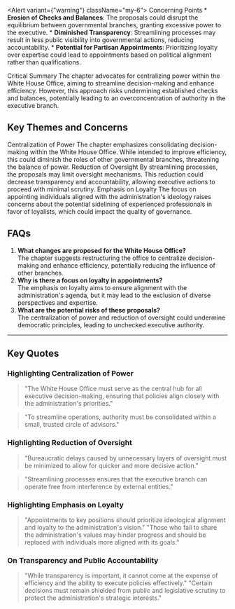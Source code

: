 

<Alert variant={"warning"} className="my-6">
  <TriangleAlert className="h-4 w-4" />
  <AlertTitle>Concerning Points</AlertTitle>
  <AlertDescription className="mt-2">
    * **Erosion of Checks and Balances**: The proposals could disrupt the equilibrium between governmental branches, granting excessive power to the executive.
    * **Diminished Transparency**: Streamlining processes may result in less public visibility into governmental actions, reducing accountability.
    * **Potential for Partisan Appointments**: Prioritizing loyalty over expertise could lead to appointments based on political alignment rather than qualifications.
  </AlertDescription>
</Alert>


<Card className="my-6 border border-muted">
  <CardHeader className="text-xl font-semibold">Critical Summary</CardHeader>
  <CardContent className="text-muted-foreground">
    The chapter advocates for centralizing power within the White House Office, aiming to streamline decision-making and enhance efficiency. However, this approach risks undermining established checks and balances, potentially leading to an overconcentration of authority in the executive branch.
  </CardContent>
</Card>



## Key Themes and Concerns

<Accordion type="single" collapsible className="my-6">
  <AccordionItem value="centralization">
    <AccordionTrigger>Centralization of Power</AccordionTrigger>
    <AccordionContent>
      The chapter emphasizes consolidating decision-making within the White House Office. While intended to improve efficiency, this could diminish the roles of other governmental branches, threatening the balance of power.
    </AccordionContent>
  </AccordionItem>
  <AccordionItem value="oversight">
    <AccordionTrigger>Reduction of Oversight</AccordionTrigger>
    <AccordionContent>
      By streamlining processes, the proposals may limit oversight mechanisms. This reduction could decrease transparency and accountability, allowing executive actions to proceed with minimal scrutiny.
    </AccordionContent>
  </AccordionItem>
  <AccordionItem value="loyalty">
    <AccordionTrigger>Emphasis on Loyalty</AccordionTrigger>
    <AccordionContent>
      The focus on appointing individuals aligned with the administration's ideology raises concerns about the potential sidelining of experienced professionals in favor of loyalists, which could impact the quality of governance.
    </AccordionContent>
  </AccordionItem>
</Accordion>

## FAQs

1. **What changes are proposed for the White House Office?**  
   The chapter suggests restructuring the office to centralize decision-making and enhance efficiency, potentially reducing the influence of other branches.
2. **Why is there a focus on loyalty in appointments?**  
   The emphasis on loyalty aims to ensure alignment with the administration's agenda, but it may lead to the exclusion of diverse perspectives and expertise.
3. **What are the potential risks of these proposals?**  
   The centralization of power and reduction of oversight could undermine democratic principles, leading to unchecked executive authority.

---

## Key Quotes

### Highlighting Centralization of Power

> "The White House Office must serve as the central hub for all executive decision-making, ensuring that policies align closely with the administration's priorities."

> "To streamline operations, authority must be consolidated within a small, trusted circle of advisors."

### Highlighting Reduction of Oversight

> "Bureaucratic delays caused by unnecessary layers of oversight must be minimized to allow for quicker and more decisive action."

> "Streamlining processes ensures that the executive branch can operate free from interference by external entities."

### Highlighting Emphasis on Loyalty

> "Appointments to key positions should prioritize ideological alignment and loyalty to the administration's vision."
> "Those who fail to share the administration's values may hinder progress and should be replaced with individuals more aligned with its goals."

### On Transparency and Public Accountability

> "While transparency is important, it cannot come at the expense of efficiency and the ability to execute policies effectively."
> "Certain decisions must remain shielded from public and legislative scrutiny to protect the administration's strategic interests."
